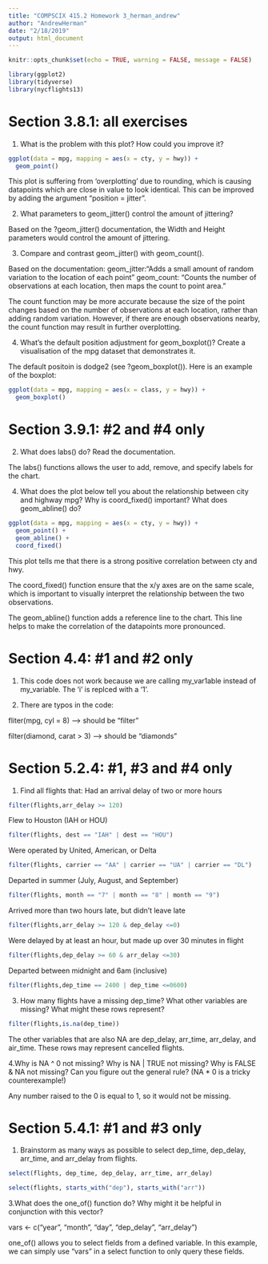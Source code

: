 ```yaml
---
title: "COMPSCIX 415.2 Homework 3_herman_andrew"
author: "AndrewHerman"
date: "2/18/2019"
output: html_document
---
```


```r
knitr::opts_chunk$set(echo = TRUE, warning = FALSE, message = FALSE)
```

```r
library(ggplot2)
library(tidyverse)
library(nycflights13)
```

# Section 3.8.1: all exercises
1. What is the problem with this plot? How could you improve it?

```r
ggplot(data = mpg, mapping = aes(x = cty, y = hwy)) + 
  geom_point()
```
This plot is suffering from 'overplotting' due to rounding, which is causing datapoints which are close in value to look identical.  This can be improved by adding the argument "position = jitter".  

2. What parameters to geom_jitter() control the amount of jittering?  

Based on the  ?geom_jitter() documentation, the Width and Height parameters would control the amount of jittering.  

3. Compare and contrast geom_jitter() with geom_count().  

Based on the documentation:
geom_jitter:"Adds a small amount of random variation to the location of each point"
geom_count: "Counts the number of observations at each location, then maps the count to point area."

The count function may be more accurate because the size of the point changes based on the number of observations at each location, rather than adding random variation.  However, if there are enough observations nearby, the count function may result in further overplotting.

4. What’s the default position adjustment for geom_boxplot()? Create a visualisation of the mpg dataset that demonstrates it.  

The default positoin is dodge2 (see ?geom_boxplot()).  Here is an example of the boxplot:
```r
ggplot(data = mpg, mapping = aes(x = class, y = hwy)) + 
  geom_boxplot()
```

# Section 3.9.1: #2 and #4 only  

2. What does labs() do? Read the documentation.

The labs() functions allows the user to add, remove, and specify labels for the chart.

4. What does the plot below tell you about the relationship between city and highway mpg? Why is coord_fixed() important? What does geom_abline() do?
```r
ggplot(data = mpg, mapping = aes(x = cty, y = hwy)) +
  geom_point() + 
  geom_abline() +
  coord_fixed()
```

This plot tells me that there is a strong positive correlation between cty and hwy.  

The coord_fixed() function ensure that the x/y axes are on the same scale, which is important to visually interpret the relationship between the two observations.

The geom_abline() function adds a reference line to the chart.  This line helps to make the correlation of the datapoints more pronounced.

# Section 4.4: #1 and #2 only

1. This code does not work because we are calling my_var1able instead of my_variable.  The 'i' is replced with a '1'.

2. There are typos in the code:

fliter(mpg, cyl = 8) ---> should be "filter"

filter(diamond, carat > 3) ---> should be "diamonds"


# Section 5.2.4: #1, #3 and #4 only

1. Find all flights that:
Had an arrival delay of two or more hours
```r
filter(flights,arr_delay >= 120)
```

Flew to Houston (IAH or HOU)
```r
filter(flights, dest == "IAH" | dest == "HOU")
```

Were operated by United, American, or Delta
```r
filter(flights, carrier == "AA" | carrier == "UA" | carrier == "DL")
```

Departed in summer (July, August, and September)
```r
filter(flights, month == "7" | month == "8" | month == "9")
```

Arrived more than two hours late, but didn’t leave late
```r
filter(flights,arr_delay >= 120 & dep_delay <=0)
```

Were delayed by at least an hour, but made up over 30 minutes in flight
```r
filter(flights,dep_delay >= 60 & arr_delay <=30)
```

Departed between midnight and 6am (inclusive)
```r
filter(flights,dep_time == 2400 | dep_time <=0600)
```


3. How many flights have a missing dep_time? What other variables are missing? What might these rows represent?
```r
filter(flights,is.na(dep_time))
```
The other variables that are also NA are dep_delay, arr_time, arr_delay, and air_time.  These rows may represent cancelled flights.

4.Why is NA ^ 0 not missing? Why is NA | TRUE not missing? Why is FALSE & NA not missing? Can you figure out the general rule? (NA * 0 is a tricky counterexample!)

Any number raised to the 0 is equal to 1, so it would not be missing.

# Section 5.4.1: #1 and #3 only

1. Brainstorm as many ways as possible to select dep_time, dep_delay, arr_time, and arr_delay from flights.
```r
select(flights, dep_time, dep_delay, arr_time, arr_delay)
```

```r
select(flights, starts_with("dep"), starts_with("arr"))
```

3.What does the one_of() function do? Why might it be helpful in conjunction with this vector?

vars <- c("year", "month", "day", "dep_delay", "arr_delay")

one_of() allows you to select fields from a defined variable.  In this example, we can simply use "vars" in a select function to only query these fields.